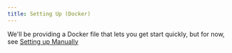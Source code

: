 ```yaml
---
title: Setting Up (Docker)
---
```


We'll be providing a Docker file that lets you get start quickly, but for now, see [Setting up Manually](./setting-up-manually.mdx)
